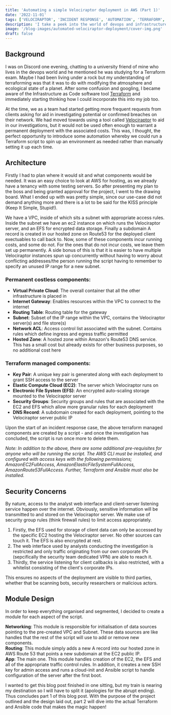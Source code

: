 ---
title: 'Automating a simple Velociraptor deployment in AWS (Part 1)'
date: '2022-11-01'
tags: ['VELOCIRAPTOR', 'INCIDENT RESPONSE', 'AUTOMATION', 'TERRAFORM', 'AWS']
description: 'I take a peek into the world of devops and infrastructure as code using Terraform and Ansible.'
image: '/blog-images/automated-velociraptor-deployment/cover-img.png'
draft: false
---

## Background

I was on Discord one evening, chatting to a university friend of mine who lives in the devops world and he mentioned he was studying for a Terraform exam. Maybe I had been living under a rock but my understanding of terraforming was that it was to do with modifying the atmosphere and ecological state of a planet. After some confusion and googling, I became aware of the Infrastructure as Code software tool [Terraform](https://www.terraform.io/) and immediately starting thinking how I could incorporate this into my job too.

At the time, we as a team had started getting more frequent requests from clients asking for aid in investigating potential or confirmed breaches on their network. We had moved towards using a tool called [Velociraptor](https://docs.velociraptor.app/) to aid in our investigations, but it would not be used often enough to warrant a permanent deployment with the associated costs. This was, I thought, the perfect opportunity to introduce some automation whereby we could run a Terraform script to spin up an environment as needed rather than manually setting it up each time.

## Architecture

Firstly I had to plan where it would sit and what components would be needed. It was an easy choice to look at AWS for hosting, as we already have a tenancy with some testing servers. So after presenting my plan to the boss and being granted approval for the project, I went to the drawing board. What I ended up with was pretty simple, since our use-case did not demand anything more and there is a lot to be said for the KISS principle (Keep It Simple, Stupid!).

We have a VPC, inside of which sits a subnet with appropriate access rules. Inside the subnet we have an ec2 instance on which runs the Velociraptor server, and an EFS for encrypted data storage. Finally a subdomain A record is created in our hosted zone on Route53 for the deployed client exectuables to call back to. Now, some of these components incur running costs, and some do not. For the ones that do not incur costs, we leave them set up permanently. A side bonus of this is that it is easier to have multiple Velociraptor instances spun up concurrently without having to worry about conflicting addresses/the person running the script having to remember to specify an unused IP range for a new subnet.

### Permanent costless components:

- **Virtual Private Cloud**: The overall container that all the other infrastructure is placed in
- **Internet Gateway**: Enables resources within the VPC to connect to the internet
- **Routing Table**: Routing table for the gateway
- **Subnet**: Subset of the IP range within the VPC, contains the Velociraptor server(s) and file store(s)
- **Network ACL**: Access control list associated with the subnet. Contains rules which define ingress and egress traffic permitted
- **Hosted Zone**: A hosted zone within Amazon's Route53 DNS service. This has a small cost but already exists for other business purposes, so no additional cost here

### Terraform managed components:

- **Key Pair**: A unique key pair is generated along with each deployment to grant SSH access to the server
- **Elastic Compute Cloud (EC2)**: The server which Velociraptor runs on
- **Electronic File System (EFS)**: An encrypted auto-scaling storage mounted to the Velociraptor server
- **Security Groups**: Security groups and rules that are associated with the EC2 and EFS which allow more granular rules for each deployment
- **DNS Record**: A subdomain created for each deployment, pointing to the Velociraptor server public IP

Upon the start of an incident response case, the above terraform managed components are created by a script - and once the investigation has concluded, the script is run once more to delete them.

*Note: In addition to the above, there are some additional pre-requisites for anyone who will be running the script. The AWS CLI must be installed, and configured with access keys with the following permissions; AmazonEC2FullAccess, AmazonElasticFileSystemFullAccess, AmazonRoute53FullAccess. Further, Terraform and Ansible must also be installed.*

## Security Concerns

By nature, access to the analyst web interface and client-server listening service happen over the internet. Obviously, sensitive information will be transmitted to and stored on the Velociraptor server. We make use of security group rules (think firewall rules) to limit access appropriately.

1. Firstly, the EFS used for storage of client data can only be accessed by the specific EC2 hosting the Velociraptor server. No other sources can touch it. The EFS is also encrypted at rest.
2. The web interface used by analysts conducting the investigation is restricted and only traffic originating from our own corporate IPs (sepcifically the security team dedicated VPN) are able to reach it.
3. Thirdly, the service listening for client callbacks is also restricted, with a whitelist consisting of the client's corporate IPs.

This ensures no aspects of the deployment are visible to third parties, whether that be scanning bots, security researchers or malicious actors.

## Module Design

In order to keep everything organised and segmented, I decided to create a module for each aspect of the script.

**Networking**: This module is responsible for initialisation of data sources pointing to the pre-created VPC and Subnet. These data sources are like handles that the rest of the script will use to add or remove new components.  
**Routing**: This module simply adds a new A record into our hosted zone in AWS Route 53 that points a new subdomain at the EC2 public IP.  
**App**: The main one. This module handles creation of the EC2, the EFS and all of the appropriate traffic control rules. In addition, it creates a new SSH key for admin access and runs a cloud-init and Ansible script to handle configuration of the server after the first boot.

I wanted to get this blog post finished in one sitting, but my train is nearing my destination so I will have to split it (apologies for the abrupt ending). Thus concludes part 1 of this blog post. With the purpose of the project outlined and the design laid out, part 2 will dive into the actual Terraform and Ansible code that makes the magic happen!